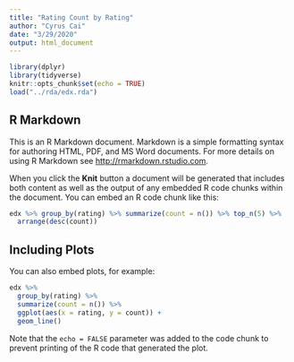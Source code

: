 ```yaml
---
title: "Rating Count by Rating"
author: "Cyrus Cai"
date: "3/29/2020"
output: html_document
---
```


```r
library(dplyr)
library(tidyverse)
knitr::opts_chunk$set(echo = TRUE)
load("../rda/edx.rda") 
```

## R Markdown

This is an R Markdown document. Markdown is a simple formatting syntax for authoring HTML, PDF, and MS Word documents. For more details on using R Markdown see <http://rmarkdown.rstudio.com>.

When you click the **Knit** button a document will be generated that includes both content as well as the output of any embedded R code chunks within the document. You can embed an R code chunk like this:

```r
edx %>% group_by(rating) %>% summarize(count = n()) %>% top_n(5) %>%
  arrange(desc(count))
```

## Including Plots

You can also embed plots, for example:

```r

edx %>%
  group_by(rating) %>%
  summarize(count = n()) %>%
  ggplot(aes(x = rating, y = count)) +
  geom_line()
```

Note that the `echo = FALSE` parameter was added to the code chunk to prevent printing of the R code that generated the plot.
